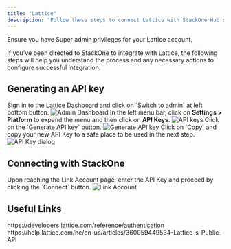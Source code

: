 ```yaml
---
title: "Lattice"
description: "Follow these steps to connect Lattice with StackOne Hub successfully."
---
```



<Warning>
  Ensure you have Super admin privileges for your Lattice account.
</Warning>

If you've been directed to StackOne to integrate with Lattice, the following steps will help you understand the process and any necessary actions to configure successful integration.

## Generating an API key

<Steps>
  <Step title="Sign in to Lattice">
    Sign in to the Lattice Dashboard and click on `Switch to admin` at left bottom button.
    <Frame>
      <img className='rounded-md' style={{ margin: '0 auto', border: '1px solid #efefef' }} alt="Admin Dashboard" src="/images/lattice/image1.png" />
    </Frame>
  </Step>

  <Step title="Navigate to the API keys">
    In the left menu bar, click on <b>Settings > Platform</b> to expand the menu and then click on <b>API Keys</b>.
    <Frame>
      <img className='rounded-md' style={{ margin: '0 auto', border: '1px solid #efefef' }} alt="API keys" src="/images/lattice/image2.png" />
    </Frame>
  </Step>

  <Step title="Generate API key">
    Click on the `Generate API key` button.
    <Frame>
      <img className='rounded-md' style={{ margin: '0 auto', border: '1px solid #efefef' }} alt="Generate API key" src="/images/lattice/image3.png" />
    </Frame>
  </Step>

  <Step title="Copy API Key">
    Click on `Copy` and copy your new API Key to a safe place to be used in the next step.
    <Frame>
      <img className='rounded-md' style={{ margin: '0 auto', border: '1px solid #efefef' }} alt="API Key dialog" src="/images/lattice/image4.png" />
    </Frame>
  </Step>
</Steps>

## Connecting with StackOne

<Steps>
  <Step title="Enter the API Key">
    Upon reaching the Link Account page, enter the API Key and proceed by clicking the `Connect` button.
    <Frame>
      <img className='rounded-md' style={{ margin: '0 auto', border: '1px solid #efefef' }} alt="Link Account" src="/images/lattice/image5.png" />
    </Frame>
  </Step>
</Steps>

<IntegrationFooter />

## Useful Links
<Card title="Authentication" icon="link" href="https://developers.lattice.com/reference/authentication">
  https://developers.lattice.com/reference/authentication
</Card>
<Card title="Lattice's Public API" icon="link" href="https://help.lattice.com/hc/en-us/articles/360059449534-Lattice-s-Public-API">
  https://help.lattice.com/hc/en-us/articles/360059449534-Lattice-s-Public-API
</Card>

